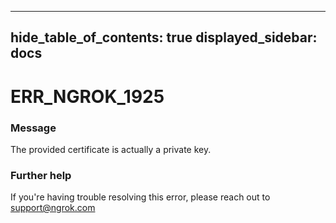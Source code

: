 

---
hide_table_of_contents: true
displayed_sidebar: docs
---


# ERR_NGROK_1925

### Message
The provided certificate is actually a private key.

<ErrorDetails />



### Further help
If you're having trouble resolving this error, please reach out to [support@ngrok.com](mailto:support@ngrok.com?subject=Help%20with%20ERR_NGROK_1925)

